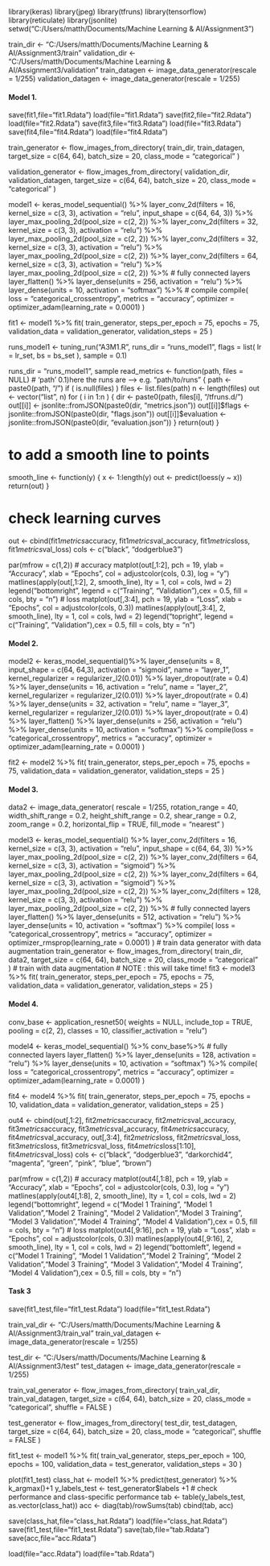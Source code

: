 library(keras)
library(jpeg)
library(tfruns)
library(tensorflow)
library(reticulate)
library(jsonlite)
setwd("C:/Users/matth/Documents/Machine Learning & AI/Assignment3")

train_dir <- "C:/Users/matth/Documents/Machine Learning & AI/Assignment3/train"
validation_dir <- "C:/Users/matth/Documents/Machine Learning & AI/Assignment3/validation"
train_datagen <- image_data_generator(rescale = 1/255)
validation_datagen <- image_data_generator(rescale = 1/255)

#### Model 1.

save(fit1,file="fit1.Rdata")
load(file="fit1.Rdata")
save(fit2,file="fit2.Rdata")
load(file="fit2.Rdata")
save(fit3,file="fit3.Rdata")
load(file="fit3.Rdata")
save(fit4,file="fit4.Rdata")
load(file="fit4.Rdata")

train_generator <- flow_images_from_directory(
train_dir,
train_datagen,
target_size = c(64, 64),
batch_size = 20,
class_mode = "categorical"
)

validation_generator <- flow_images_from_directory(
validation_dir,
validation_datagen,
target_size = c(64, 64),
batch_size = 20,
class_mode = "categorical"
)

model1 <- keras_model_sequential() %>%
layer_conv_2d(filters = 16, kernel_size = c(3, 3), activation = "relu",
input_shape = c(64, 64, 3)) %>%
layer_max_pooling_2d(pool_size = c(2, 2)) %>%
layer_conv_2d(filters = 32, kernel_size = c(3, 3), activation = "relu") %>%
layer_max_pooling_2d(pool_size = c(2, 2)) %>%
layer_conv_2d(filters = 32, kernel_size = c(3, 3), activation = "relu") %>%
layer_max_pooling_2d(pool_size = c(2, 2)) %>%
layer_conv_2d(filters = 64, kernel_size = c(3, 3), activation = "relu") %>%
layer_max_pooling_2d(pool_size = c(2, 2)) %>%
# fully connected layers
layer_flatten() %>%
layer_dense(units = 256, activation = "relu") %>%
layer_dense(units = 10, activation = "softmax") %>%
# compile
compile(
loss = "categorical_crossentropy",
metrics = "accuracy",
optimizer = optimizer_adam(learning_rate = 0.0001)
)

fit1 <- model1 %>% fit(
train_generator,
steps_per_epoch = 75,
epochs = 75,
validation_data = validation_generator,
validation_steps = 25
)




runs_model1 <- tuning_run("A3M1.R",
runs_dir = "runs_model1",
flags = list(
lr = lr_set,
bs = bs_set
),
sample = 0.1)

runs_dir = "runs_model1",
sample 
read_metrics <- function(path, files = NULL)
# 'path' 0.1)here the runs are --> e.g. "path/to/runs"
{
path <- paste0(path, "/")
if ( is.null(files) ) files <- list.files(path)
n <- length(files)
out <- vector("list", n)
for ( i in 1:n ) {
dir <- paste0(path, files[i], "/tfruns.d/")
out[[i]] <- jsonlite::fromJSON(paste0(dir, "metrics.json"))
out[[i]]$flags <- jsonlite::fromJSON(paste0(dir, "flags.json"))
out[[i]]$evaluation <- jsonlite::fromJSON(paste0(dir, "evaluation.json"))
}
return(out)
}


# to add a smooth line to points
smooth_line <- function(y) {
x <- 1:length(y)
out <- predict(loess(y ~ x))
return(out)
}

# check learning curves
out <- cbind(fit1$metrics$accuracy,
fit1$metrics$val_accuracy,
fit1$metrics$loss,
fit1$metrics$val_loss)
cols <- c("black", "dodgerblue3")

par(mfrow = c(1,2))
# accuracy
matplot(out[,1:2], pch = 19, ylab = "Accuracy", xlab = "Epochs",
col = adjustcolor(cols, 0.3),
log = "y")
matlines(apply(out[,1:2], 2, smooth_line), lty = 1, col = cols, lwd = 2)
legend("bottomright", legend = c("Training", "Validation"),cex = 0.5,
fill = cols, bty = "n")
# loss
matplot(out[,3:4], pch = 19, ylab = "Loss", xlab = "Epochs",
col = adjustcolor(cols, 0.3))
matlines(apply(out[,3:4], 2, smooth_line), lty = 1, col = cols, lwd = 2)
legend("topright", legend = c("Training", "Validation"),cex = 0.5,
fill = cols, bty = "n")

#### Model 2.
model2 <- keras_model_sequential()%>%
  layer_dense(units = 8, input_shape = c(64, 64,3), activation = "sigmoid", 
  name =  "layer_1", kernel_regularizer = regularizer_l2(0.01)) %>%
  layer_dropout(rate = 0.4) %>%
  layer_dense(units = 16, activation = "relu", name = "layer_2",
              kernel_regularizer = regularizer_l2(0.01)) %>%
  layer_dropout(rate = 0.4) %>%
  layer_dense(units = 32, activation = "relu", name = "layer_3",
              kernel_regularizer = regularizer_l2(0.01)) %>%
  layer_dropout(rate = 0.4) %>%
  layer_flatten() %>%
layer_dense(units = 256, activation = "relu") %>%
layer_dense(units = 10, activation = "softmax") %>%
  compile(loss = "categorical_crossentropy", metrics = "accuracy",
          optimizer = optimizer_adam(learning_rate = 0.0001)
  )

fit2 <- model2 %>% fit(
train_generator,
steps_per_epoch = 75,
epochs = 75,
validation_data = validation_generator,
validation_steps = 25
)

#### Model 3.

data2 <- image_data_generator(
rescale = 1/255,
rotation_range = 40,
width_shift_range = 0.2,
height_shift_range = 0.2,
shear_range = 0.2,
zoom_range = 0.2,
horizontal_flip = TRUE,
fill_mode = "nearest"
)

model3 <- keras_model_sequential() %>%
layer_conv_2d(filters = 16, kernel_size = c(3, 3), activation = "relu",
input_shape = c(64, 64, 3)) %>%
layer_max_pooling_2d(pool_size = c(2, 2)) %>%
layer_conv_2d(filters = 64, kernel_size = c(3, 3), activation = "sigmoid") %>%
layer_max_pooling_2d(pool_size = c(2, 2)) %>%
layer_conv_2d(filters = 64, kernel_size = c(3, 3), activation = "sigmoid") %>%
layer_max_pooling_2d(pool_size = c(2, 2)) %>%
layer_conv_2d(filters = 128, kernel_size = c(3, 3), activation = "relu") %>%
layer_max_pooling_2d(pool_size = c(2, 2)) %>%
# fully connected layers
layer_flatten() %>%
layer_dense(units = 512, activation = "relu") %>%
layer_dense(units = 10, activation = "softmax") %>%
compile(
loss = "categorical_crossentropy",
metrics = "accuracy",
optimizer = optimizer_rmsprop(learning_rate = 0.0001)
)
# train data generator with data augmentation
train_generator <- flow_images_from_directory(
train_dir,
data2,
target_size = c(64, 64),
batch_size = 20,
class_mode = "categorical"
)
# train with data augmentation
# NOTE : this will take time!
fit3 <- model3 %>% fit(
train_generator,
steps_per_epoch = 75,
epochs = 75,
validation_data = validation_generator,
validation_steps = 25
)

#### Model 4.
conv_base <- application_resnet50(
  weights = NULL,
  include_top = TRUE,
  pooling = c(2, 2),
  classes = 10,
  classifier_activation = "relu")

model4 <- keras_model_sequential() %>%
conv_base%>%
# fully connected layers
layer_flatten() %>%
layer_dense(units = 128, activation = "relu") %>%
layer_dense(units = 10, activation = "softmax") %>%
compile(
loss = "categorical_crossentropy",
metrics = "accuracy",
optimizer = optimizer_adam(learning_rate = 0.0001)
)

fit4 <- model4 %>% fit(
train_generator,
steps_per_epoch = 75,
epochs = 10,
validation_data = validation_generator,
validation_steps = 25
)

out4 <- cbind(out[,1:2],
fit2$metrics$accuracy,
fit2$metrics$val_accuracy,
fit3$metrics$accuracy,
fit3$metrics$val_accuracy,
fit4$metrics$accuracy,
fit4$metrics$val_accuracy,
out[,3:4],
fit2$metrics$loss,
fit2$metrics$val_loss,
fit3$metrics$loss,
fit3$metrics$val_loss,
fit4$metrics$loss[1:10],
fit4$metrics$val_loss)
cols <- c("black", "dodgerblue3", "darkorchid4", "magenta", "green", "pink", "blue", "brown")

par(mfrow = c(1,2))
# accuracy
matplot(out4[,1:8], pch = 19, ylab = "Accuracy", xlab = "Epochs",
col = adjustcolor(cols, 0.3),
log = "y")
matlines(apply(out4[,1:8], 2, smooth_line), lty = 1, col = cols, lwd = 2)
legend("bottomright", legend = c("Model 1 Training", "Model 1 Validation","Model 2 Training", "Model 2 Validation","Model 3 Training", "Model 3 Validation","Model 4 Training", "Model 4 Validation"),cex = 0.5,
fill = cols, bty = "n")
# loss
matplot(out4[,9:16], pch = 19, ylab = "Loss", xlab = "Epochs",
col = adjustcolor(cols, 0.3))
matlines(apply(out4[,9:16], 2, smooth_line), lty = 1, col = cols, lwd = 2)
legend("bottomleft", legend = c("Model 1 Training", "Model 1 Validation","Model 2 Training", "Model 2 Validation","Model 3 Training", "Model 3 Validation","Model 4 Training", "Model 4 Validation"),cex = 0.5,
fill = cols, bty = "n")

#### Task 3

save(fit1_test,file="fit1_test.Rdata")
load(file="fit1_test.Rdata")

train_val_dir <- "C:/Users/matth/Documents/Machine Learning & AI/Assignment3/train_val"
train_val_datagen <- image_data_generator(rescale = 1/255)

test_dir <- "C:/Users/matth/Documents/Machine Learning & AI/Assignment3/test"
test_datagen <- image_data_generator(rescale = 1/255)

train_val_generator <- flow_images_from_directory(
train_val_dir,
train_val_datagen,
target_size = c(64, 64),
batch_size = 20,
class_mode = "categorical",
shuffle = FALSE
)

test_generator <- flow_images_from_directory(
test_dir,
test_datagen,
target_size = c(64, 64),
batch_size = 20,
class_mode = "categorical",
shuffle = FALSE
)

fit1_test <- model1 %>% fit(
train_val_generator,
steps_per_epoch = 100,
epochs = 100,
validation_data = test_generator,
validation_steps = 30
)

plot(fit1_test)
class_hat <- model1 %>% predict(test_generator) %>% k_argmax()+1 
y_labels_test <- test_generator$labels +1 
# check performance and class-specific performance
tab <- table(y_labels_test, as.vector(class_hat))
acc <- diag(tab)/rowSums(tab)
cbind(tab, acc)

save(class_hat,file="class_hat.Rdata")
load(file="class_hat.Rdata")
save(fit1_test,file="fit1_test.Rdata")
save(tab,file="tab.Rdata")
save(acc,file="acc.Rdata")

load(file="acc.Rdata")
load(file="tab.Rdata")
